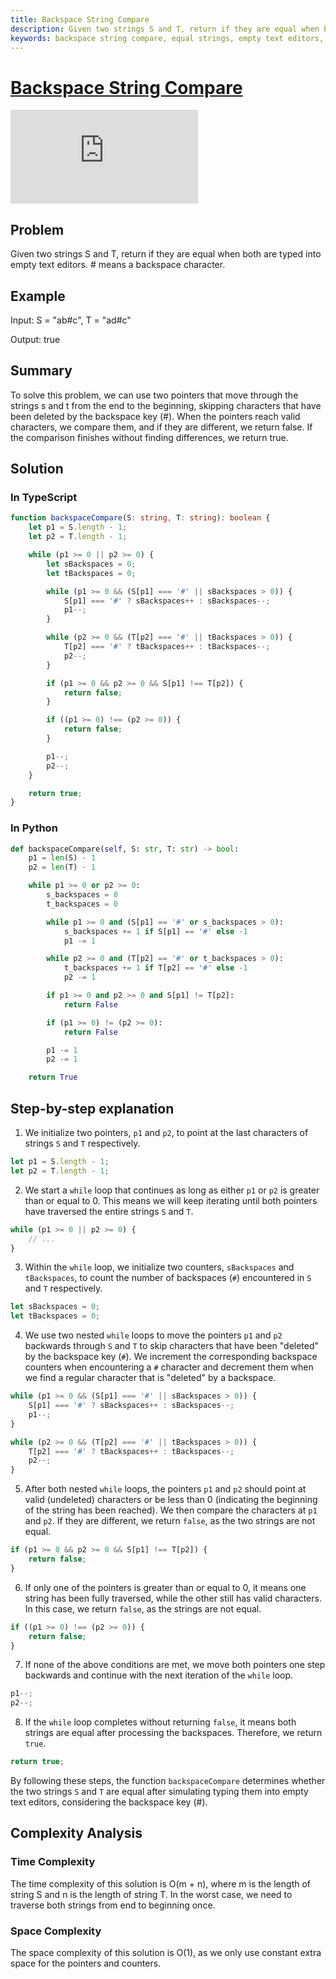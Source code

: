 ```yaml
---
title: Backspace String Compare
description: Given two strings S and T, return if they are equal when both are typed into empty text editors. # means a backspace character.
keywords: backspace string compare, equal strings, empty text editors, backspace character, leetcode, typescript, python, two pointers, strings comparison, time complexity, space complexity, string processing
---
```



# [Backspace String Compare](https://leetcode.com/problems/backspace-string-compare/) <DifficultyChip difficulty="easy" />

<div className="iframe-container">
	<iframe className="responsive-iframe" src="https://www.youtube.com/embed/nxo_4FzXLxU"
					title="YouTube video player" frameBorder="0"
					allow="accelerometer; autoplay; clipboard-write; encrypted-media; gyroscope; picture-in-picture"
					allowFullScreen></iframe>
</div>

## Problem

Given two strings S and T, return if they are equal when both are typed into empty text editors. # means a backspace character.

## Example

Input: S = "ab#c", T = "ad#c"

Output: true

## Summary

To solve this problem, we can use two pointers that move through the strings s and t from the end to the beginning, skipping characters that have been deleted by the backspace key (#). When the pointers reach valid characters, we compare them, and if they are different, we return false. If the comparison finishes without finding differences, we return true.

## Solution

### In TypeScript

```typescript
function backspaceCompare(S: string, T: string): boolean {
	let p1 = S.length - 1;
	let p2 = T.length - 1;

	while (p1 >= 0 || p2 >= 0) {
		let sBackspaces = 0;
		let tBackspaces = 0;

		while (p1 >= 0 && (S[p1] === '#' || sBackspaces > 0)) {
			S[p1] === '#' ? sBackspaces++ : sBackspaces--;
			p1--;
		}

		while (p2 >= 0 && (T[p2] === '#' || tBackspaces > 0)) {
			T[p2] === '#' ? tBackspaces++ : tBackspaces--;
			p2--;
		}

		if (p1 >= 0 && p2 >= 0 && S[p1] !== T[p2]) {
			return false;
		}

		if ((p1 >= 0) !== (p2 >= 0)) {
			return false;
		}

		p1--;
		p2--;
	}

	return true;
}
```

### In Python

```python
def backspaceCompare(self, S: str, T: str) -> bool:
	p1 = len(S) - 1
	p2 = len(T) - 1

	while p1 >= 0 or p2 >= 0:
		s_backspaces = 0
		t_backspaces = 0

		while p1 >= 0 and (S[p1] == '#' or s_backspaces > 0):
			s_backspaces += 1 if S[p1] == '#' else -1
			p1 -= 1

		while p2 >= 0 and (T[p2] == '#' or t_backspaces > 0):
			t_backspaces += 1 if T[p2] == '#' else -1
			p2 -= 1

		if p1 >= 0 and p2 >= 0 and S[p1] != T[p2]:
			return False

		if (p1 >= 0) != (p2 >= 0):
			return False

		p1 -= 1
		p2 -= 1

	return True
```

## Step-by-step explanation

1. We initialize two pointers, `p1` and `p2`, to point at the last characters of strings `S` and `T` respectively.

```typescript
let p1 = S.length - 1;
let p2 = T.length - 1;
```

2. We start a `while` loop that continues as long as either `p1` or `p2` is greater than or equal to 0. This means we will keep iterating until both pointers have traversed the entire strings `S` and `T`.

```typescript
while (p1 >= 0 || p2 >= 0) {
	// ...
}
```

3. Within the `while` loop, we initialize two counters, `sBackspaces` and `tBackspaces`, to count the number of backspaces (`#`) encountered in `S` and `T` respectively.

```typescript
let sBackspaces = 0;
let tBackspaces = 0;
```

4. We use two nested `while` loops to move the pointers `p1` and `p2` backwards through `S` and `T` to skip characters that have been "deleted" by the backspace key (`#`). We increment the corresponding backspace counters when encountering a `#` character and decrement them when we find a regular character that is "deleted" by a backspace.


```typescript
while (p1 >= 0 && (S[p1] === '#' || sBackspaces > 0)) {
	S[p1] === '#' ? sBackspaces++ : sBackspaces--;
	p1--;
}

while (p2 >= 0 && (T[p2] === '#' || tBackspaces > 0)) {
	T[p2] === '#' ? tBackspaces++ : tBackspaces--;
	p2--;
}
```

5. After both nested `while` loops, the pointers `p1` and `p2` should point at valid (undeleted) characters or be less than 0 (indicating the beginning of the string has been reached). We then compare the characters at `p1` and `p2`. If they are different, we return `false`, as the two strings are not equal.

```typescript
if (p1 >= 0 && p2 >= 0 && S[p1] !== T[p2]) {
	return false;
}
```

6. If only one of the pointers is greater than or equal to 0, it means one string has been fully traversed, while the other still has valid characters. In this case, we return `false`, as the strings are not equal.

```typescript
if ((p1 >= 0) !== (p2 >= 0)) {
	return false;
}
```

7. If none of the above conditions are met, we move both pointers one step backwards and continue with the next iteration of the `while` loop.

```typescript
p1--;
p2--;
```

8. If the `while` loop completes without returning `false`, it means both strings are equal after processing the backspaces. Therefore, we return `true`.

```typescript
return true;
```

By following these steps, the function `backspaceCompare` determines whether the two strings `S` and `T` are equal after simulating typing them into empty text editors, considering the backspace key (#).

## Complexity Analysis

### Time Complexity

The time complexity of this solution is O(m + n), where m is the length of string S and n is the length of string T. In the worst case, we need to traverse both strings from end to beginning once.

### Space Complexity

The space complexity of this solution is O(1), as we only use constant extra space for the pointers and counters.
